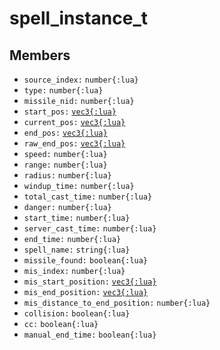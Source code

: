 # spell_instance_t

## Members

- `source_index:` `number{:lua}`
- `type:` `number{:lua}`
- `missile_nid:` `number{:lua}`
- `start_pos:` [`vec3{:lua}`](/structs/math/vec3)
- `current_pos:` [`vec3{:lua}`](/structs/math/vec3)
- `end_pos:` [`vec3{:lua}`](/structs/math/vec3)
- `raw_end_pos:` [`vec3{:lua}`](/structs/math/vec3)
- `speed:` `number{:lua}`
- `range:` `number{:lua}`
- `radius:` `number{:lua}`
- `windup_time:` `number{:lua}`
- `total_cast_time:` `number{:lua}`
- `danger:` `number{:lua}`
- `start_time:` `number{:lua}`
- `server_cast_time:` `number{:lua}`
- `end_time:` `number{:lua}`
- `spell_name:` `string{:lua}`
- `missile_found:` `boolean{:lua}`
- `mis_index:` `number{:lua}`
- `mis_start_position:` [`vec3{:lua}`](/structs/math/vec3)
- `mis_end_position:` [`vec3{:lua}`](/structs/math/vec3)
- `mis_distance_to_end_position:` `number{:lua}`
- `collision:` `boolean{:lua}`
- `cc:` `boolean{:lua}`
- `manual_end_time:` `boolean{:lua}`
